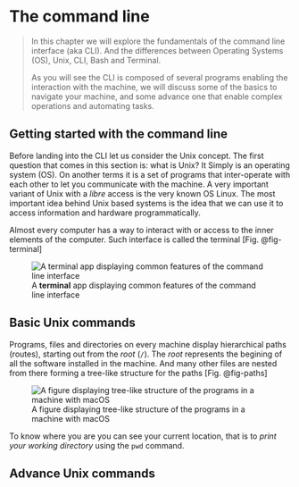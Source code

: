 # The command line {#sec-cli}

> In this chapter we will explore the fundamentals of the command line interface (aka CLI). And the differences between Operating Systems (OS), Unix, CLI, Bash and Terminal.
>
> As you will see the CLI is composed of several programs enabling the interaction with the machine, we will discuss some of the basics to navigate your machine, and some advance one that enable complex operations and automating tasks.

## Getting started with the command line

Before landing into the CLI let us consider the Unix concept. The first question that comes in this section is: what is Unix? It Simply is an operating system (OS). On another terms it is a set of programs that inter-operate with each other to let you communicate with the machine. A very important variant of Unix with a *libre* access is the very known OS Linux. The most important idea behind Unix based systems is the idea that we can use it to access information and hardware programmatically.

Almost every computer has a way to interact with or access to the inner elements of the computer. Such interface is called the terminal [Fig. @fig-terminal]

![A **terminal** app displaying common features of the command line interface](imgs-cli/terminal.png){#fig-terminal fig-align="center"}

## Basic Unix commands

Programs, files and directories on every machine display hierarchical paths (routes), starting out from the *root* (`/`). The *root* represents the begining of all the software installed in the machine. And many other files are nested from there forming a tree-like structure for the paths [Fig. @fig-paths]

![A figure displaying tree-like structure of the programs in a machine with macOS](imgs-cli/){#fig-paths fig-align="center"}

To know where you are you can see your current location, that is to *print your working directory* using the `pwd` command.

## Advance Unix commands
